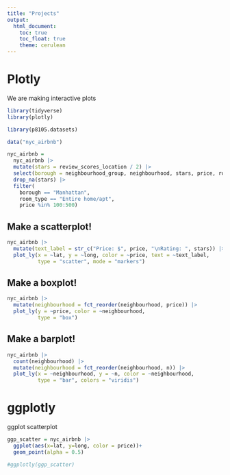 ```yaml
---
title: "Projects"
output: 
  html_document:
    toc: true
    toc_float: true
    theme: cerulean
---
```


# Plotly

We are making interactive plots

```r
library(tidyverse)
library(plotly)

library(p8105.datasets)
```

```r
data("nyc_airbnb")

nyc_airbnb =
  nyc_airbnb |> 
  mutate(stars = review_scores_location / 2) |> 
  select(borough = neighbourhood_group, neighbourhood, stars, price, room_type, lat, long) |> 
  drop_na(stars) |> 
  filter(
    borough == "Manhattan",
    room_type == "Entire home/apt",
    price %in% 100:500)
```

## Make a scatterplot!

```r
nyc_airbnb |> 
  mutate(text_label = str_c("Price: $", price, "\nRating: ", stars)) |> #\n: line break
  plot_ly(x = ~lat, y = ~long, color = ~price, text = ~text_label,
          type = "scatter", mode = "markers")
```

## Make a boxplot!

```r
nyc_airbnb |> 
  mutate(neighbourhood = fct_reorder(neighbourhood, price)) |> 
  plot_ly(y = ~price, color = ~neighbourhood, 
          type = "box")
```

## Make a barplot!

```r
nyc_airbnb |> 
  count(neighbourhood) |> 
  mutate(neighbourhood = fct_reorder(neighbourhood, n)) |> 
  plot_ly(x = ~neighbourhood, y = ~n, color = ~neighbourhood,
          type = "bar", colors = "viridis")
```

# ggplotly

ggplot scatterplot
```r
ggp_scatter = nyc_airbnb |> 
  ggplot(aes(x=lat, y=long, color = price))+
  geom_point(alpha = 0.5)

#ggplotly(ggp_scatter)
```
